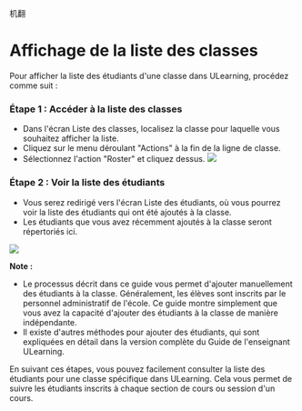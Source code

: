 机翻
# Affichage de la liste des classes 
 
 Pour afficher la liste des étudiants d'une classe dans ULearning, procédez comme suit : 
 
 ### Étape 1 : Accéder à la liste des classes 
 - Dans l'écran Liste des classes, localisez la classe pour laquelle vous souhaitez afficher la liste. 
 - Cliquez sur le menu déroulant "Actions" à la fin de la ligne de classe. 
 - Sélectionnez l'action "Roster" et cliquez dessus. 
 ![]( /img/utest/enseignant/annexe11.png) 
 
 ### Étape 2 : Voir la liste des étudiants 
 - Vous serez redirigé vers l'écran Liste des étudiants, où vous pourrez voir la liste des étudiants qui ont été ajoutés à la classe. 
 - Les étudiants que vous avez récemment ajoutés à la classe seront répertoriés ici. 

 ![]( /img/utest/enseignant/annexe12.png) 

 **Note :** 
 - Le processus décrit dans ce guide vous permet d'ajouter manuellement des étudiants à la classe. Généralement, les élèves sont inscrits par le personnel administratif de l'école. Ce guide montre simplement que vous avez la capacité d'ajouter des étudiants à la classe de manière indépendante. 
 - Il existe d'autres méthodes pour ajouter des étudiants, qui sont expliquées en détail dans la version complète du Guide de l'enseignant ULearning. 
 
 En suivant ces étapes, vous pouvez facilement consulter la liste des étudiants pour une classe spécifique dans ULearning. Cela vous permet de suivre les étudiants inscrits à chaque section de cours ou session d'un cours.
